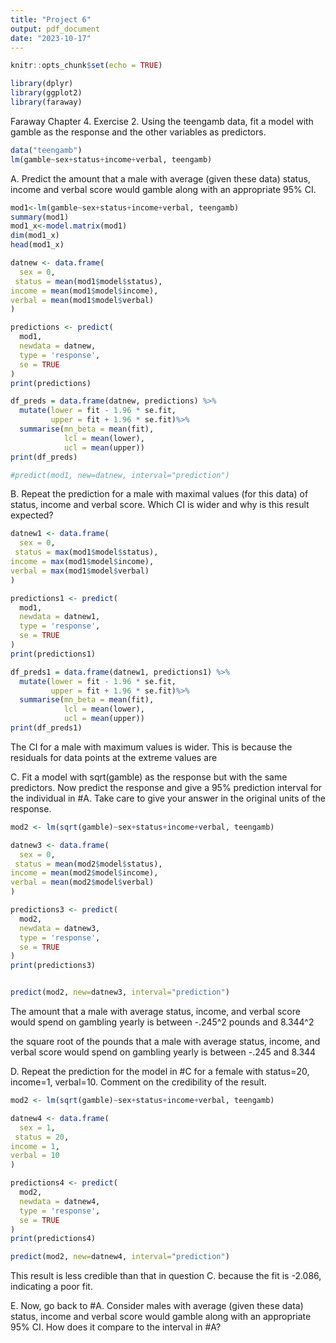 ```yaml
---
title: "Project 6"
output: pdf_document
date: "2023-10-17"
---
```


```r
knitr::opts_chunk$set(echo = TRUE)
```

```r
library(dplyr)
library(ggplot2)
library(faraway)
```

Faraway Chapter 4. Exercise 2. Using the teengamb data, fit a model with gamble
as the response and the other variables as predictors.
```r
data("teengamb")
lm(gamble~sex+status+income+verbal, teengamb)
```
A. Predict the amount that a male with average (given these data) status, income
and verbal score would gamble along with an appropriate 95% CI.

```r
mod1<-lm(gamble~sex+status+income+verbal, teengamb)
summary(mod1)
mod1_x<-model.matrix(mod1) 
dim(mod1_x)
head(mod1_x)
```

```r
datnew <- data.frame(
  sex = 0,
 status = mean(mod1$model$status),
income = mean(mod1$model$income),
verbal = mean(mod1$model$verbal)
)

predictions <- predict(
  mod1,
  newdata = datnew,
  type = 'response',
  se = TRUE
)
print(predictions)

df_preds = data.frame(datnew, predictions) %>%
  mutate(lower = fit - 1.96 * se.fit,
         upper = fit + 1.96 * se.fit)%>%
  summarise(mn_beta = mean(fit),
            lcl = mean(lower),
            ucl = mean(upper))
print(df_preds)

#predict(mod1, new=datnew, interval="prediction")
```


B. Repeat the prediction for a male with maximal values (for this data) of status,
income and verbal score. Which CI is wider and why is this result expected?
```r
datnew1 <- data.frame(
  sex = 0,
 status = max(mod1$model$status),
income = max(mod1$model$income),
verbal = max(mod1$model$verbal)
)

predictions1 <- predict(
  mod1,
  newdata = datnew1,
  type = 'response',
  se = TRUE
)
print(predictions1)

df_preds1 = data.frame(datnew1, predictions1) %>%
  mutate(lower = fit - 1.96 * se.fit,
         upper = fit + 1.96 * se.fit)%>%
  summarise(mn_beta = mean(fit),
            lcl = mean(lower),
            ucl = mean(upper))
print(df_preds1)
```
The CI for a male with maximum values is wider. This is because the residuals for data points at the extreme values are 

C. Fit a model with sqrt(gamble) as the response but with the same predictors.
Now predict the response and give a 95% prediction interval for the individual
in #A. Take care to give your answer in the original units of the response.
```r
mod2 <- lm(sqrt(gamble)~sex+status+income+verbal, teengamb)

datnew3 <- data.frame(
  sex = 0,
 status = mean(mod2$model$status),
income = mean(mod2$model$income),
verbal = mean(mod2$model$verbal)
)

predictions3 <- predict(
  mod2,
  newdata = datnew3,
  type = 'response',
  se = TRUE
)
print(predictions3)


predict(mod2, new=datnew3, interval="prediction")

```
The amount that a male with average status, income, and verbal score would spend on gambling yearly is between -.245^2 pounds and 8.344^2

the square root of the pounds that a male with average status, income, and verbal score would spend on gambling yearly is between -.245 and 8.344


D. Repeat the prediction for the model in #C for a female with status=20,
income=1, verbal=10. Comment on the credibility of the result.
```r
mod2 <- lm(sqrt(gamble)~sex+status+income+verbal, teengamb)

datnew4 <- data.frame(
  sex = 1,
 status = 20,
income = 1,
verbal = 10
)

predictions4 <- predict(
  mod2,
  newdata = datnew4,
  type = 'response',
  se = TRUE
)
print(predictions4)

predict(mod2, new=datnew4, interval="prediction")
```

This result is less credible than that in question C. because the fit is -2.086, indicating a poor fit.



E. Now, go back to #A. Consider males with average (given these data) status,
income and verbal score would gamble along with an appropriate 95% CI. How
does it compare to the interval in #A?
```r


```

